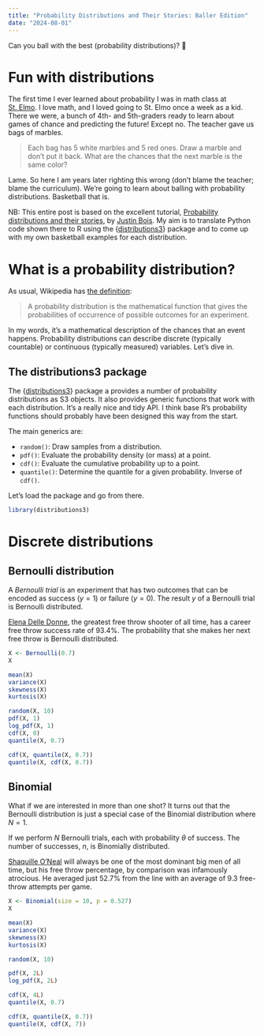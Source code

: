 ```yaml
---
title: "Probability Distributions and Their Stories: Baller Edition"
date: "2024-08-01"
---
```


Can you ball with the best (probability distributions)?
🏀

# Fun with distributions

The first time I ever learned about probability I was in math class at [St. Elmo](https://www.muscogee.k12.ga.us/about-us-clone/families-students/teaching-and-learning/advanced-learning-programs/gifted).
I love math, and I loved going to St. Elmo once a week as a kid.
There we were, a bunch of 4th- and 5th-graders ready to learn about games of chance and predicting the future!
Except no.
The teacher gave us bags of marbles.

> Each bag has 5 white marbles and 5 red ones.
> Draw a marble and don't put it back.
> What are the chances that the next marble is the same color?

Lame.
So here I am years later righting this wrong (don't blame the teacher; blame the curriculum).
We're going to learn about balling with probability distributions.
Basketball that is.

NB: This entire post is based on the excellent tutorial, [Probability distributions and their stories](http://bebi103.caltech.edu.s3-website-us-east-1.amazonaws.com/2018/tutorials/t3c_probability_stories.html), by [Justin Bois](http://bois.caltech.edu/).
My aim is to translate Python code shown there to R using the {[distributions3](https://alexpghayes.github.io/distributions3/)} package and to come up with my own basketball examples for each distribution.

# What is a probability distribution?

As usual, Wikipedia has [the definition](https://en.wikipedia.org/wiki/Probability_distribution):

> A probability distribution is the mathematical function that gives the probabilities of occurrence of possible outcomes for an experiment.

In my words, it's a mathematical description of the chances that an event happens.
Probability distributions can describe discrete (typically countable) or continuous (typically measured) variables.
Let's dive in.

## The distributions3 package

The {[distributions3](https://alexpghayes.github.io/distributions3/)} package a provides a number of probability distributions as S3 objects.
It also provides generic functions that work with each distribution.
It's a really nice and tidy API.
I think base R's probability functions should probably have been designed this way from the start.

The main generics are:

-   `random()`: Draw samples from a distribution.
-   `pdf()`: Evaluate the probability density (or mass) at a point.
-   `cdf()`: Evaluate the cumulative probability up to a point.
-   `quantile()`: Determine the quantile for a given probability. Inverse of `cdf()`.

Let's load the package and go from there.

```r
library(distributions3)
```

# Discrete distributions

## Bernoulli distribution

A *Bernoulli trial* is an experiment that has two outcomes that can be encoded as success ($y=1$) or failure ($y=0$).
The result $y$ of a Bernoulli trial is Bernoulli distributed.

[Elena Delle Donne](https://en.wikipedia.org/wiki/Elena_Delle_Donne), the greatest free throw shooter of all time, has a career free throw success rate of 93.4%.
The probability that she makes her next free throw is Bernoulli distributed.

```r
X <- Bernoulli(0.7)
X

mean(X)
variance(X)
skewness(X)
kurtosis(X)

random(X, 10)
pdf(X, 1)
log_pdf(X, 1)
cdf(X, 0)
quantile(X, 0.7)

cdf(X, quantile(X, 0.7))
quantile(X, cdf(X, 0.7))
```

## Binomial

What if we are interested in more than one shot?
It turns out that the Bernoulli distribution is just a special case of the Binomial distribution where $N=1$.

If we perform $N$ Bernoulli trials, each with probability $\theta$ of success.
The number of successes, $n$, is Binomially distributed.

[Shaquille O'Neal](https://en.wikipedia.org/wiki/Shaquille_O'Neal) will always be one of the most dominant big men of all time, but his free throw percentage, by comparison was infamously atrocious.
He averaged just 52.7% from the line with an average of 9.3 free-throw attempts per game.

```r
X <- Binomial(size = 10, p = 0.527)
X

mean(X)
variance(X)
skewness(X)
kurtosis(X)

random(X, 10)

pdf(X, 2L)
log_pdf(X, 2L)

cdf(X, 4L)
quantile(X, 0.7)

cdf(X, quantile(X, 0.7))
quantile(X, cdf(X, 7))
```
